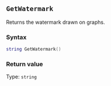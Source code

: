 ::: {.minipage data-latex="{\textwidth}"}
## `GetWatermark`

Returns the watermark drawn on graphs.

### Syntax {-}

``` .lua
string GetWatermark()
```

### Return value {-}

Type: `string`
:::
